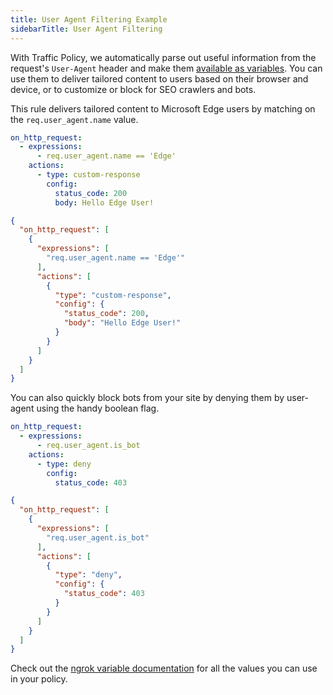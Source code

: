```yaml
---
title: User Agent Filtering Example
sidebarTitle: User Agent Filtering
---
```




With Traffic Policy, we automatically parse out useful information from the request's `User-Agent` header and make them [available as variables](/traffic-policy/variables/req/#requser_agentname). You can use them to deliver tailored content to users based on their browser and device, or to customize or block for SEO crawlers and bots.

This rule delivers tailored content to Microsoft Edge users by matching on the `req.user_agent.name` value.

<CodeGroup>

```yaml policy.yml
on_http_request:
  - expressions:
      - req.user_agent.name == 'Edge'
    actions:
      - type: custom-response
        config:
          status_code: 200
          body: Hello Edge User!
```

```json policy.json
{
  "on_http_request": [
    {
      "expressions": [
        "req.user_agent.name == 'Edge'"
      ],
      "actions": [
        {
          "type": "custom-response",
          "config": {
            "status_code": 200,
            "body": "Hello Edge User!"
          }
        }
      ]
    }
  ]
}
```

</CodeGroup>

You can also quickly block bots from your site by denying them by user-agent using the handy boolean flag.

<CodeGroup>

```yaml policy.yml
on_http_request:
  - expressions:
      - req.user_agent.is_bot
    actions:
      - type: deny
        config:
          status_code: 403
```

```json policy.json
{
  "on_http_request": [
    {
      "expressions": [
        "req.user_agent.is_bot"
      ],
      "actions": [
        {
          "type": "deny",
          "config": {
            "status_code": 403
          }
        }
      ]
    }
  ]
}
```

</CodeGroup>

Check out the [ngrok variable documentation](/traffic-policy/variables/req/#requser_agentname) for all the values you can use in your policy.
